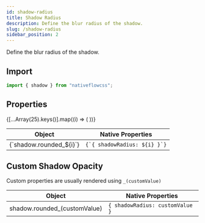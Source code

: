 ```yaml
---
id: shadow-radius
title: Shadow Radius
description: Define the blur radius of the shadow.
slug: /shadow-radius
sidebar_position: 2
---
```



Define the blur radius of the shadow.

## Import

```js title="src/screens/Component.js"
import { shadow } from "nativeflowcss";
```

## Properties

<div class="scrollable-box">
  <table>
    <thead>
      <tr>
        <th>Object</th>
        <th>Native Properties</th>
      </tr>
    </thead>
    <tbody>
      {[...Array(25).keys()].map((i) => (
        <React.Fragment key={i + 1}>
          <tr>
            <td>{`shadow.rounded_${i}`}</td>
            <td>
              <code>{`{ shadowRadius: ${i} }`}</code>
            </td>
          </tr>
        </React.Fragment>
      ))}
    </tbody>
  </table>
</div>

## Custom Shadow Opacity

Custom properties are usually rendered using `_(customValue)`

| Object                       | Native Properties                          |
| ---------------------------- | ------------------------------------------ |
| shadow.rounded_(customValue) | `{ shadowRadius: customValue }`            |
